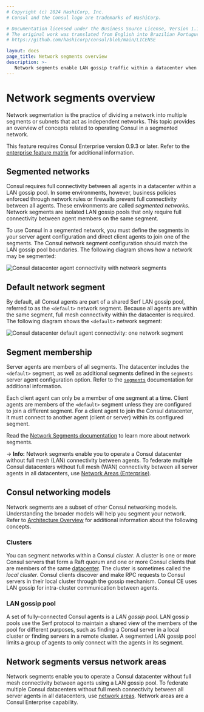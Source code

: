 ```yaml
---
# Copyright (c) 2024 HashiCorp, Inc.
# Consul and the Consul logo are trademarks of HashiCorp.

# Documentation licensed under the Business Source License, Version 1.1.
# The original work was translated from English into Brazilian Portuguese.
# https://github.com/hashicorp/consul/blob/main/LICENSE

layout: docs
page_title: Network segments overview
description: >-
   Network segments enable LAN gossip traffic within a datacenter when network rules or firewalls prevent specific sets of clients from communicating directly. Learn about segmented network concepts.
---
```


# Network segments overview

Network segmentation is the practice of dividing a network into multiple segments or subnets that act as independent networks. This topic provides an overview of concepts related to operating Consul in a segmented network.

<EnterpriseAlert>

This feature requires Consul Enterprise version 0.9.3 or later.
Refer to the [enterprise feature matrix](/consul/docs/enterprise#consul-enterprise-feature-availability) for additional information.

</EnterpriseAlert>

## Segmented networks

Consul requires full connectivity between all agents in a datacenter within a LAN gossip pool. In some environments, however, business policies enforced through network rules or firewalls prevent full connectivity between all agents. These environments are called _segmented networks_. Network segments are isolated LAN gossip pools that only require full connectivity between agent members on the same segment.

To use Consul in a segmented network, you must define the segments in your server agent configuration and direct client agents to join one of the segments. The Consul network segment configuration should match the LAN gossip pool boundaries. The following diagram shows how a network may be segmented:

![Consul datacenter agent connectivity with network segments](/img/network-segments/consul-network-segments-multiple.png)

## Default network segment

By default, all Consul agents are part of a shared Serf LAN gossip pool, referred to as the `<default>` network segment. Because all agents are within the same segment, full mesh connectivity within the datacenter is required. The following diagram shows the `<default>` network segment:

![Consul datacenter default agent connectivity: one network segment](/img/network-segments/consul-network-segments-single.png)

## Segment membership

Server agents are members of all segments. The datacenter includes the `<default>` segment, as well as additional segments defined in the `segments` server agent configuration option. Refer to the [`segments`](/consul/docs/reference/agent/configuration-file/general#segments) documentation for additional information.

Each client agent can only be a member of one segment at a time. Client agents are members of the `<default>` segment unless they are configured to join a different segment.
For a client agent to join the Consul datacenter, it must connect to another agent (client or server) within its configured segment.

Read the [Network Segments documentation](/consul/docs/multi-tenant/network-segment) to learn more about network segments.

-> **Info:** Network segments enable you to operate a Consul datacenter without full
mesh (LAN) connectivity between agents. To federate multiple Consul datacenters
without full mesh (WAN) connectivity between all server agents in all datacenters,
use [Network Areas (Enterprise)](/consul/docs/east-west/network-area).

## Consul networking models

Network segments are a subset of other Consul networking models. Understanding the broader models will help you segment your network. Refer to [Architecture Overview](/consul/docs/architecture/control-plane) for additional information about the following concepts.

### Clusters

You can segment networks within a Consul _cluster_. A cluster is one or more Consul servers that form a Raft quorum and one or more Consul clients that are members of the same [datacenter](/consul/commands/agent#_datacenter). The cluster is sometimes called the _local cluster_.  Consul clients discover and make RPC requests to Consul servers in their local cluster through the gossip mechanism. Consul CE uses LAN gossip for intra-cluster communication between agents.

### LAN gossip pool

A set of fully-connected Consul agents is a _LAN gossip pool_. LAN gossip pools use the Serf protocol to maintain a shared view of the members of the pool for different purposes, such as finding a Consul server in a local cluster or finding servers in a remote cluster. A segmented LAN gossip pool limits a group of agents to only connect with the agents in its segment.

## Network segments versus network areas

Network segments enable you to operate a Consul datacenter without full mesh connectivity between agents using a LAN gossip pool. To federate multiple Consul datacenters without full mesh connectivity between all server agents in all datacenters, use [network areas](/consul/docs/east-west/network-area). Network areas are a Consul Enterprise capability.
